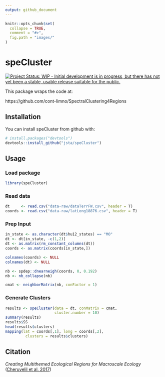 ```yaml
---
output: github_document
---
```


<!-- README.md is generated from README.Rmd. Please edit that file -->

```r
knitr::opts_chunk$set(
  collapse = TRUE,
  comment = "#>",
  fig.path = "images/"
)
```

# speCluster

[![Project Status: WIP - Initial development is in progress, but there has not yet been a stable, usable release suitable for the public.](http://www.repostatus.org/badges/latest/wip.svg)](http://www.repostatus.org/#wip)

This package wraps the code at: 

https://github.com/cont-limno/SpectralClustering4Regions

## Installation

You can install speCluster from github with:

```r
# install.packages("devtools")
devtools::install_github("jsta/speCluster")
```

## Usage

### Load package

```r
library(speCluster)
```

### Read data

```r
dt     <- read.csv("data-raw/dataTerrFW.csv", header = T)
coords <- read.csv("data-raw/latLong18876.csv", header = T)
```

### Prep Input

```r
in_state <- as.character(dt$hu12_states) == "MO"
dt <- dt[in_state, -c(1,2)]
dt <- as.matrix(rm_constant_columns(dt))
coords <- as.matrix(coords[in_state,])

colnames(coords) <- NULL
colnames(dt) <- NULL

nb <- spdep::dnearneigh(coords, 0, 0.192)
nb <- nb_collapse(nb)

cmat <- neighborMatrix(nb, conFactor = 1)
```

### Generate Clusters

```r
results <- speCluster(data = dt, conMatrix = cmat, 
                      cluster.number = 10)
summary(results)
results$SS
head(results$clusters)
mapping(lat = coords[,1], long = coords[,2],
         clusters = results$clusters)

```

## Citation

_Creating Multithemed Ecological Regions for Macroscale Ecology_ ([Cheruvelil et al. 2017](https://dx.doi.org/10.1002/ece3.2884))
